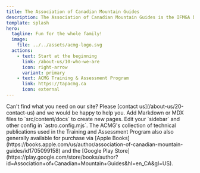 ```yaml
---
title: The Association of Canadian Mountain Guides
description: The Association of Canadian Mountain Guides is the IFMGA blah, blah... 
template: splash
hero:
  tagline: Fun for the whole family!
  image:
    file: ../../assets/acmg-logo.svg
  actions:
    - text: Start at the beginning
      link: /about-us/10-who-we-are
      icon: right-arrow
      variant: primary
    - text: ACMG Training & Assessment Program
      link: https://tapacmg.ca
      icon: external
---
```




<CardGrid>
	<Card title="Contact Us" icon="magnifier">
		Can't find what you need on our site? Please 
		[contact us](/about-us/20-contact-us) and we 
		would be happy to help you.
	</Card>
	<Card title="Add new content">
		Add Markdown or MDX files to `src/content/docs` to create new pages.
	</Card>
	<Card title="Becoming an ACMG Certified Guide" icon="approve-check-circle">
		Edit your `sidebar` and other config in `astro.config.mjs`.
	</Card>
	<Card title="Read Our Technical Manuals" icon="open-book">
		The ACMG's collection of technical publications used
		in the Training and Assessment Program also also generally
		available for purchase via 
		[Apple Books](https://books.apple.com/us/author/association-of-canadian-mountain-guides/id1705099158) 
		and the 
		[Google Play Store](https://play.google.com/store/books/author?id=Association+of+Canadian+Mountain+Guides&hl=en_CA&gl=US).
	</Card>
</CardGrid>
